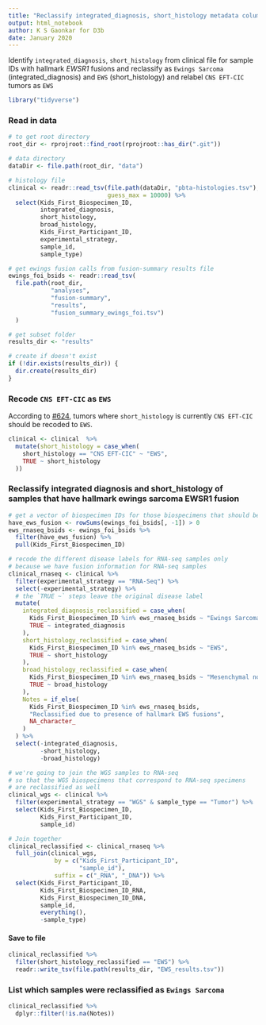 ```yaml
---
title: "Reclassify integrated_diagnosis, short_histology metadata column for samples that have hallmark Ewings Sarcoma fusions"
output: html_notebook
author: K S Gaonkar for D3b
date: January 2020
---
```


Identify `integrated_diagnosis`, `short_histology` from clinical file for sample IDs with hallmark _EWSR1_ fusions and reclassify as `Ewings Sarcoma` (integrated_diagnosis) and `EWS` (short_histology) and relabel `CNS EFT-CIC` tumors as `EWS`

```r
library("tidyverse")
```

### Read in data

```r
# to get root directory
root_dir <- rprojroot::find_root(rprojroot::has_dir(".git"))

# data directory
dataDir <- file.path(root_dir, "data")

# histology file
clinical <- readr::read_tsv(file.path(dataDir, "pbta-histologies.tsv"),
                            guess_max = 10000) %>%
  select(Kids_First_Biospecimen_ID,
         integrated_diagnosis,
         short_histology, 
         broad_histology, 
         Kids_First_Participant_ID, 
         experimental_strategy, 
         sample_id,
         sample_type)

# get ewings fusion calls from fusion-summary results file
ewings_foi_bsids <- readr::read_tsv(
  file.path(root_dir, 
            "analyses",
            "fusion-summary",
            "results",
            "fusion_summary_ewings_foi.tsv")
  ) 

# get subset folder
results_dir <- "results"

# create if doesn't exist
if (!dir.exists(results_dir)) {
  dir.create(results_dir)
}
```

### Recode `CNS EFT-CIC` as `EWS`

According to [#624](https://github.com/AlexsLemonade/OpenPBTA-analysis/issues/624), tumors where `short_histology` is currently `CNS EFT-CIC` should be recoded to `EWS`.

```r
clinical <- clinical  %>%
  mutate(short_histology = case_when(
    short_histology == "CNS EFT-CIC" ~ "EWS",
    TRUE ~ short_histology
  ))
```


### Reclassify integrated diagnosis and short_histology of samples that have hallmark ewings sarcoma EWSR1 fusion

```r
# get a vector of biospecimen IDs for those biospecimens that should be reclassified
have_ews_fusion <- rowSums(ewings_foi_bsids[, -1]) > 0
ews_rnaseq_bsids <- ewings_foi_bsids %>%
  filter(have_ews_fusion) %>%
  pull(Kids_First_Biospecimen_ID)

# recode the different disease labels for RNA-seq samples only
# because we have fusion information for RNA-seq samples
clinical_rnaseq <- clinical %>%
  filter(experimental_strategy == "RNA-Seq") %>%
  select(-experimental_strategy) %>%
  # the `TRUE ~` steps leave the original disease label 
  mutate(
    integrated_diagnosis_reclassified = case_when(
      Kids_First_Biospecimen_ID %in% ews_rnaseq_bsids ~ "Ewings Sarcoma",
      TRUE ~ integrated_diagnosis
    ),
    short_histology_reclassified = case_when(
      Kids_First_Biospecimen_ID %in% ews_rnaseq_bsids ~ "EWS",
      TRUE ~ short_histology
    ),
    broad_histology_reclassified = case_when(
      Kids_First_Biospecimen_ID %in% ews_rnaseq_bsids ~ "Mesenchymal non-meningothelial tumor",
      TRUE ~ broad_histology
    ),
    Notes = if_else(
      Kids_First_Biospecimen_ID %in% ews_rnaseq_bsids,
      "Reclassified due to presence of hallmark EWS fusions",
      NA_character_
    )
  ) %>%
  select(-integrated_diagnosis, 
         -short_histology, 
         -broad_histology)

# we're going to join the WGS samples to RNA-seq
# so that the WGS biospecimens that correspond to RNA-seq specimens 
# are reclassified as well
clinical_wgs <- clinical %>%
  filter(experimental_strategy == "WGS" & sample_type == "Tumor") %>%
  select(Kids_First_Biospecimen_ID, 
         Kids_First_Participant_ID, 
         sample_id)

# Join together
clinical_reclassified <- clinical_rnaseq %>% 
  full_join(clinical_wgs,
             by = c("Kids_First_Participant_ID",
                    "sample_id"),
             suffix = c("_RNA", "_DNA")) %>%
  select(Kids_First_Participant_ID,
         Kids_First_Biospecimen_ID_RNA,
         Kids_First_Biospecimen_ID_DNA,
         sample_id,
         everything(),
         -sample_type)
```


#### Save to file

```r
clinical_reclassified %>%
  filter(short_histology_reclassified == "EWS") %>%
  readr::write_tsv(file.path(results_dir, "EWS_results.tsv"))
```

### List which samples were reclassified as `Ewings Sarcoma`

```r
clinical_reclassified %>% 
  dplyr::filter(!is.na(Notes))
```
